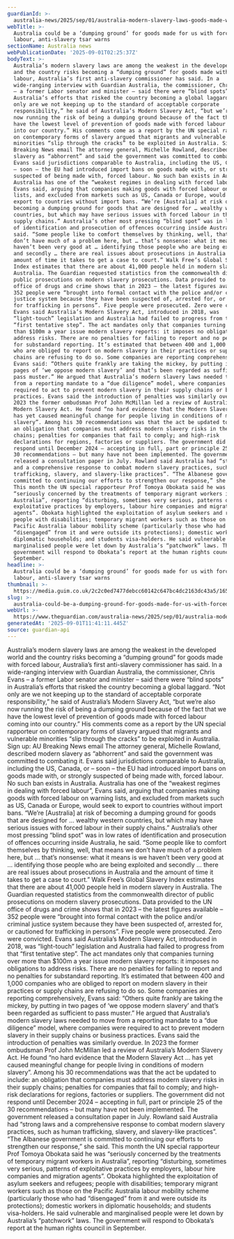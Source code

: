 ```yaml
---
guardianId: >-
  australia-news/2025/sep/01/australia-modern-slavery-laws-goods-made-with-forced-labour
webTitle: >-
  Australia could be a ‘dumping ground’ for goods made for us with forced
  labour, anti-slavery tsar warns
sectionName: Australia news
webPublicationDate: '2025-09-01T02:25:37Z'
bodyText: >-
  Australia’s modern slavery laws are among the weakest in the developed world
  and the country risks becoming a “dumping ground” for goods made with forced
  labour, Australia’s first anti-slavery commissioner has said. In a
  wide-ranging interview with Guardian Australia, the commissioner, Chris Evans
  – a former Labor senator and minister – said there were “blind spots” in
  Australia’s efforts that risked the country becoming a global laggard. “Not
  only are we not keeping up to the standard of acceptable corporate
  responsibility,” he said of Australia’s Modern Slavery Act, “but we’re also
  now running the risk of being a dumping ground because of the fact that we
  have the lowest level of prevention of goods made with forced labour coming
  into our country.” His comments come as a report by the UN special rapporteur
  on contemporary forms of slavery argued that migrants and vulnerable
  minorities “slip through the cracks” to be exploited in Australia. Sign up: AU
  Breaking News email The attorney general, Michelle Rowland, described modern
  slavery as “abhorrent” and said the government was committed to combating it.
  Evans said jurisdictions comparable to Australia, including the US, Canada, or
  – soon – the EU had introduced import bans on goods made with, or strongly
  suspected of being made with, forced labour. No such ban exists in Australia.
  Australia has one of the “weakest regimes in dealing with forced labour”,
  Evans said, arguing that companies making goods with forced labour on warning
  lists, and excluded from markets such as US, Canada or Europe, would seek to
  export to countries without import bans. “We’re [Australia] at risk of
  becoming a dumping ground for goods that are designed for … wealthy western
  countries, but which may have serious issues with forced labour in their
  supply chains.” Australia’s other most pressing “blind spot” was in low rates
  of identification and prosecution of offences occurring inside Australia, he
  said. “Some people like to comfort themselves by thinking, well, that means we
  don’t have much of a problem here, but … that’s nonsense: what it means is we
  haven’t been very good at … identifying those people who are being exploited
  and secondly … there are real issues about prosecutions in Australia and the
  amount of time it takes to get a case to court.” Walk Free’s Global Slavery
  Index estimates that there are about 41,000 people held in modern slavery in
  Australia. The Guardian requested statistics from the commonwealth director of
  public prosecutions on modern slavery prosecutions. Data provided to the UN
  office of drugs and crime shows that in 2023 – the latest figures available –
  352 people were “brought into formal contact with the police and/or criminal
  justice system because they have been suspected of, arrested for, or cautioned
  for trafficking in persons”. Five people were prosecuted. Zero were convicted.
  Evans said Australia’s Modern Slavery Act, introduced in 2018, was
  “light-touch” legislation and Australia had failed to progress from that
  “first tentative step”. The act mandates only that companies turning over more
  than $100m a year issue modern slavery reports: it imposes no obligations to
  address risks. There are no penalties for failing to report and no penalties
  for substandard reporting. It’s estimated that between 400 and 1,000 companies
  who are obliged to report on modern slavery in their practices or supply
  chains are refusing to do so. Some companies are reporting comprehensively,
  Evans said: “Others quite frankly are taking the mickey, by putting in two
  pages of ‘we oppose modern slavery’ and that’s been regarded as sufficient to
  pass muster.” He argued that Australia’s modern slavery laws needed to move
  from a reporting mandate to a “due diligence” model, where companies were
  required to act to prevent modern slavery in their supply chains or business
  practices. Evans said the introduction of penalties was similarly overdue. In
  2023 the former ombudsman Prof John McMillan led a review of Australia’s
  Modern Slavery Act. He found “no hard evidence that the Modern Slavery Act …
  has yet caused meaningful change for people living in conditions of modern
  slavery”. Among his 30 recommendations was that the act be updated to include:
  an obligation that companies must address modern slavery risks in their supply
  chains; penalties for companies that fail to comply; and high-risk
  declarations for regions, factories or suppliers. The government did not
  respond until December 2024 – accepting in full, part or principle 25 of the
  30 recommendations – but many have not been implemented. The government
  released a consultation paper in July. Rowland said Australia had “strong laws
  and a comprehensive response to combat modern slavery practices, such as human
  trafficking, slavery, and slavery-like practices”. “The Albanese government is
  committed to continuing our efforts to strengthen our response,” she said.
  This month the UN special rapporteur Prof Tomoya Obokata said he was
  “seriously concerned by the treatments of temporary migrant workers in
  Australia”, reporting “disturbing, sometimes very serious, patterns of
  exploitative practices by employers, labour hire companies and migration
  agents”. Obokata highlighted the exploitation of asylum seekers and refugees;
  people with disabilities; temporary migrant workers such as those on the
  Pacific Australia labour mobility scheme (particularly those who had
  “disengaged” from it and were outside its protections); domestic workers in
  diplomatic households; and students visa-holders. He said vulnerable and
  marginalised people were let down by Australia’s “patchwork” laws. The
  government will respond to Obokata’s report at the human rights council in
  September.
headline: >-
  Australia could be a ‘dumping ground’ for goods made for us with forced
  labour, anti-slavery tsar warns
thumbnail: >-
  https://media.guim.co.uk/2c2c0ed7477debcc60142c647bc4dc2163dc43a5/1655_250_2023_1618/500.jpg
slug: >-
  australia-could-be-a-dumping-ground-for-goods-made-for-us-with-forced-labour-anti-slavery-tsar-warns
webUrl: >-
  https://www.theguardian.com/australia-news/2025/sep/01/australia-modern-slavery-laws-goods-made-with-forced-labour
generatedAt: '2025-09-01T11:41:11.445Z'
source: guardian-api
---
```

Australia’s modern slavery laws are among the weakest in the developed world and the country risks becoming a “dumping ground” for goods made with forced labour, Australia’s first anti-slavery commissioner has said. In a wide-ranging interview with Guardian Australia, the commissioner, Chris Evans – a former Labor senator and minister – said there were “blind spots” in Australia’s efforts that risked the country becoming a global laggard. “Not only are we not keeping up to the standard of acceptable corporate responsibility,” he said of Australia’s Modern Slavery Act, “but we’re also now running the risk of being a dumping ground because of the fact that we have the lowest level of prevention of goods made with forced labour coming into our country.” His comments come as a report by the UN special rapporteur on contemporary forms of slavery argued that migrants and vulnerable minorities “slip through the cracks” to be exploited in Australia. Sign up: AU Breaking News email The attorney general, Michelle Rowland, described modern slavery as “abhorrent” and said the government was committed to combating it. Evans said jurisdictions comparable to Australia, including the US, Canada, or – soon – the EU had introduced import bans on goods made with, or strongly suspected of being made with, forced labour. No such ban exists in Australia. Australia has one of the “weakest regimes in dealing with forced labour”, Evans said, arguing that companies making goods with forced labour on warning lists, and excluded from markets such as US, Canada or Europe, would seek to export to countries without import bans. “We’re [Australia] at risk of becoming a dumping ground for goods that are designed for … wealthy western countries, but which may have serious issues with forced labour in their supply chains.” Australia’s other most pressing “blind spot” was in low rates of identification and prosecution of offences occurring inside Australia, he said. “Some people like to comfort themselves by thinking, well, that means we don’t have much of a problem here, but … that’s nonsense: what it means is we haven’t been very good at … identifying those people who are being exploited and secondly … there are real issues about prosecutions in Australia and the amount of time it takes to get a case to court.” Walk Free’s Global Slavery Index estimates that there are about 41,000 people held in modern slavery in Australia. The Guardian requested statistics from the commonwealth director of public prosecutions on modern slavery prosecutions. Data provided to the UN office of drugs and crime shows that in 2023 – the latest figures available – 352 people were “brought into formal contact with the police and/or criminal justice system because they have been suspected of, arrested for, or cautioned for trafficking in persons”. Five people were prosecuted. Zero were convicted. Evans said Australia’s Modern Slavery Act, introduced in 2018, was “light-touch” legislation and Australia had failed to progress from that “first tentative step”. The act mandates only that companies turning over more than $100m a year issue modern slavery reports: it imposes no obligations to address risks. There are no penalties for failing to report and no penalties for substandard reporting. It’s estimated that between 400 and 1,000 companies who are obliged to report on modern slavery in their practices or supply chains are refusing to do so. Some companies are reporting comprehensively, Evans said: “Others quite frankly are taking the mickey, by putting in two pages of ‘we oppose modern slavery’ and that’s been regarded as sufficient to pass muster.” He argued that Australia’s modern slavery laws needed to move from a reporting mandate to a “due diligence” model, where companies were required to act to prevent modern slavery in their supply chains or business practices. Evans said the introduction of penalties was similarly overdue. In 2023 the former ombudsman Prof John McMillan led a review of Australia’s Modern Slavery Act. He found “no hard evidence that the Modern Slavery Act … has yet caused meaningful change for people living in conditions of modern slavery”. Among his 30 recommendations was that the act be updated to include: an obligation that companies must address modern slavery risks in their supply chains; penalties for companies that fail to comply; and high-risk declarations for regions, factories or suppliers. The government did not respond until December 2024 – accepting in full, part or principle 25 of the 30 recommendations – but many have not been implemented. The government released a consultation paper in July. Rowland said Australia had “strong laws and a comprehensive response to combat modern slavery practices, such as human trafficking, slavery, and slavery-like practices”. “The Albanese government is committed to continuing our efforts to strengthen our response,” she said. This month the UN special rapporteur Prof Tomoya Obokata said he was “seriously concerned by the treatments of temporary migrant workers in Australia”, reporting “disturbing, sometimes very serious, patterns of exploitative practices by employers, labour hire companies and migration agents”. Obokata highlighted the exploitation of asylum seekers and refugees; people with disabilities; temporary migrant workers such as those on the Pacific Australia labour mobility scheme (particularly those who had “disengaged” from it and were outside its protections); domestic workers in diplomatic households; and students visa-holders. He said vulnerable and marginalised people were let down by Australia’s “patchwork” laws. The government will respond to Obokata’s report at the human rights council in September.
